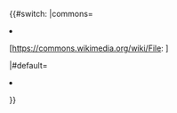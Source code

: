 <noinclude>
{{X/Template
|description=This template holds a link to a file; it ought be included in the [[Template:X/Template|Template]] template, as a value of the <code>files</code> parameter.
|templates=
{{X/Template/Template|1|template=X/Template}}
{{X/Template/Template|2|template=X/Template/File}}
|templatedata=
<templatedata>
{
    "description": "",
    "params": {
        "file": {
            "label": "File",
            "type": "string",
            "required": true,
            "description": "File name"
        },
        "source": {
            "label": "Source",
            "type": "string",
            "description": "If file is hosted at Wikimedia Commons, set this parameter to 'commons'.",
            "suggestedvalues": ["commons"]
        }
    }
}
</templatedata>
}}</noinclude><includeonly>
{{#switch: {{{source}}}
|commons=<li>[https://commons.wikimedia.org/wiki/File:{{{file}}} {{{file}}}]</li>
|#default=<li>[[:File:{{{file}}}|{{{file}}}]]</li>
}}</includeonly>